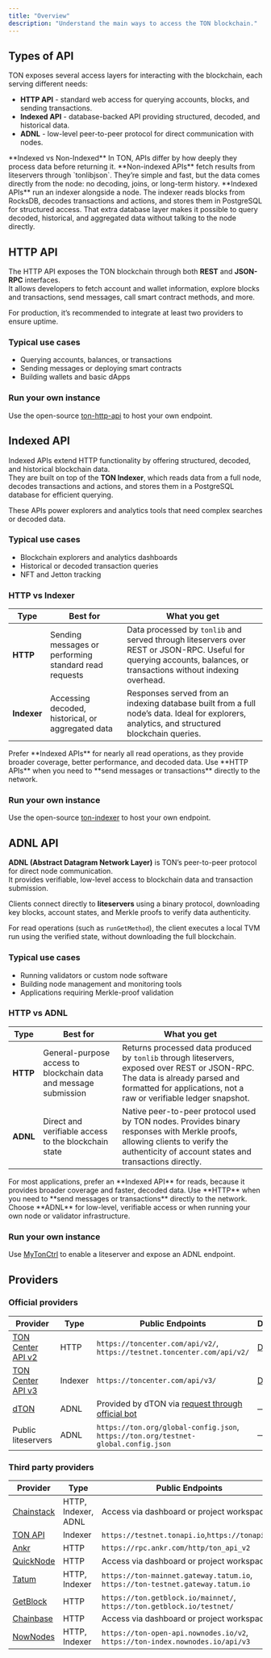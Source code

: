 ```yaml
---
title: "Overview"
description: "Understand the main ways to access the TON blockchain."
---
```


## Types of API

TON exposes several access layers for interacting with the blockchain, each serving different needs:

- **HTTP API** - standard web access for querying accounts, blocks, and sending transactions.  
- **Indexed API** - database-backed API providing structured, decoded, and historical data.  
- **ADNL** - low-level peer-to-peer protocol for direct communication with nodes.

<Note>
**Indexed vs Non-Indexed**  
In TON, APIs differ by how deeply they process data before returning it.  
**Non-indexed APIs** fetch results from liteservers through `tonlibjson`. They’re simple and fast, but the data comes directly from the node: no decoding, joins, or long-term history.  
**Indexed APIs** run an indexer alongside a node. The indexer reads blocks from RocksDB, decodes transactions and actions, and stores them in PostgreSQL for structured access.  
That extra database layer makes it possible to query decoded, historical, and aggregated data without talking to the node directly.
</Note>



## HTTP API

The HTTP API exposes the TON blockchain through both **REST** and **JSON-RPC** interfaces.  
It allows developers to fetch account and wallet information, explore blocks and transactions, send messages, call smart contract methods, and more.

<Note>
For production, it’s recommended to integrate at least two providers to ensure uptime.
</Note>

### Typical use cases
- Querying accounts, balances, or transactions  
- Sending messages or deploying smart contracts  
- Building wallets and basic dApps  

### Run your own instance
Use the open-source [ton-http-api](https://github.com/toncenter/ton-http-api) to host your own endpoint.  

## Indexed API

Indexed APIs extend HTTP functionality by offering structured, decoded, and historical blockchain data.  
They are built on top of the **TON Indexer**, which reads data from a full node, decodes transactions and actions, and stores them in a PostgreSQL database for efficient querying.

These APIs power explorers and analytics tools that need complex searches or decoded data.

### Typical use cases
- Blockchain explorers and analytics dashboards  
- Historical or decoded transaction queries  
- NFT and Jetton tracking  

### HTTP vs Indexer

| Type | Best for | What you get |
| --- | --- | --- |
| **HTTP** | Sending messages or performing standard read requests | Data processed by `tonlib` and served through liteservers over REST or JSON-RPC. Useful for querying accounts, balances, or transactions without indexing overhead. |
| **Indexer** | Accessing decoded, historical, or aggregated data | Responses served from an indexing database built from a full node’s data. Ideal for explorers, analytics, and structured blockchain queries. |


<Tip>
Prefer **Indexed APIs** for nearly all read operations, as they provide broader coverage, better performance, and decoded data.  
Use **HTTP APIs** when you need to **send messages or transactions** directly to the network.
</Tip>

### Run your own instance
Use the open-source [ton-indexer](https://github.com/toncenter/ton-indexer) to host your own endpoint.  

## ADNL API

**ADNL (Abstract Datagram Network Layer)** is TON’s peer-to-peer protocol for direct node communication.  
It provides verifiable, low-level access to blockchain data and transaction submission.

Clients connect directly to **liteservers** using a binary protocol, downloading key blocks, account states, and Merkle proofs to verify data authenticity.

For read operations (such as `runGetMethod`), the client executes a local TVM run using the verified state, without downloading the full blockchain.

### Typical use cases
- Running validators or custom node software  
- Building node management and monitoring tools  
- Applications requiring Merkle-proof validation

### HTTP vs ADNL

| Type | Best for | What you get |
| --- | --- | --- |
| **HTTP** | General-purpose access to blockchain data and message submission | Returns processed data produced by `tonlib` through liteservers, exposed over REST or JSON-RPC. The data is already parsed and formatted for applications, not a raw or verifiable ledger snapshot. |
| **ADNL** | Direct and verifiable access to the blockchain state | Native peer-to-peer protocol used by TON nodes. Provides binary responses with Merkle proofs, allowing clients to verify the authenticity of account states and transactions directly. |

<Tip>
For most applications, prefer an **Indexed API** for reads, because it provides broader coverage and faster, decoded data.  
Use **HTTP** when you need to **send messages or transactions** directly to the network.  
Choose **ADNL** for low-level, verifiable access or when running your own node or validator infrastructure.
</Tip>

### Run your own instance
Use [MyTonCtrl](../node/setup-mytonctrl) to enable a liteserver and expose an ADNL endpoint.

## Providers

### Official providers

| Provider | Type | Public Endpoints | Docs |
| --- | --- | --- | --- |
| [TON Center API v2](https://github.com/toncenter/ton-http-api) | HTTP | `https://toncenter.com/api/v2/`, `https://testnet.toncenter.com/api/v2/` | [Docs](./toncenter/get-api-key) |
| [TON Center API v3](https://github.com/toncenter/ton-indexer) | Indexer | `https://toncenter.com/api/v3/` | [Docs](./toncenter/get-api-key) |
| [dTON](https://t.me/dtontech_bot) | ADNL | Provided by dTON via [request through official bot](https://t.me/dtontech_bot) | — |
| Public liteservers | ADNL | `https://ton.org/global-config.json`, `https://ton.org/testnet-global.config.json` | — |

### Third party providers
| Provider | Type | Public Endpoints | Docs |
| --- | --- | --- | --- |
| [Chainstack](https://chainstack.com/build-better-with-ton/) | HTTP, Indexer, ADNL | Access via dashboard or project workspace | [Docs](https://docs.chainstack.com/reference/getting-started-ton#getting-started-ton) |
| [TON API](https://docs.tonconsole.com/tonapi) | Indexer | `https://testnet.tonapi.io`,`https://tonapi.io` | [Docs](https://docs.tonconsole.com/tonapi) |
| [Ankr](https://www.ankr.com/rpc/ton/) | HTTP | `https://rpc.ankr.com/http/ton_api_v2` | [Docs](https://www.ankr.com/docs/rpc-service/chains/chains-api/ton/) |
| [QuickNode](https://www.quicknode.com/chains/ton) | HTTP | Access via dashboard or project workspace | [Docs](https://www.quicknode.com/docs/ton) |
| [Tatum](https://tatum.io/) | HTTP, Indexer | `https://ton-mainnet.gateway.tatum.io`, `https://ton-testnet.gateway.tatum.io` | [Docs](https://docs.tatum.io/guides/blockchain/the-open-network-ton) |
| [GetBlock](https://getblock.io/nodes/ton/) | HTTP | `https://ton.getblock.io/mainnet/`, `https://ton.getblock.io/testnet/` | [Docs](https://docs.getblock.io/api-reference/the-open-network-ton) |
| [Chainbase](https://chainbase.com/) | HTTP | Access via dashboard or project workspace | [Docs](https://docs.chainbase.com/api-reference/overview) |
| [NowNodes](https://nownodes.io/nodes/ton) | HTTP, Indexer | `https://ton-open-api.nownodes.io/v2`, `https://ton-index.nownodes.io/api/v3` | [Docs](https://nownodes.gitbook.io/ton-toncoin) |

